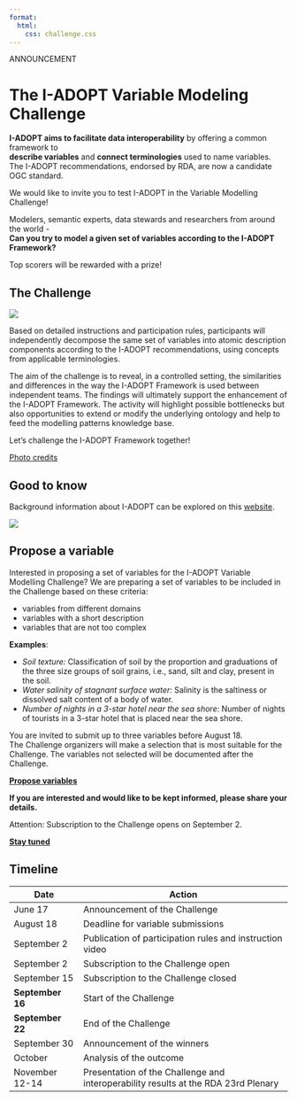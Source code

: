 ```yaml
---
format:
  html:
    css: challenge.css
---
```


<p id=announcement>ANNOUNCEMENT</p>

# The I-ADOPT Variable Modeling Challenge

**I-ADOPT aims to facilitate data interoperability** by offering a common framework to\
**describe variables** and **connect terminologies** used to name variables.\
The I-ADOPT recommendations, endorsed by RDA, are now a candidate OGC standard.

We would like to invite you to test I-ADOPT in the Variable Modelling Challenge!

Modelers, semantic experts, data stewards and researchers from around the world -\
**Can you try to model a given set of variables according to the I-ADOPT Framework?**

Top scorers will be rewarded with a prize!

## The Challenge

::: {layout="[ 40, 60 ]"}
::: {#first-column}
![](img/challengecropped.jpg) 
:::

::: {#second-column}
Based on detailed instructions and participation rules, participants will independently decompose the same set of variables into atomic description components according to the I-ADOPT recommendations, using concepts from applicable terminologies.

The aim of the challenge is to reveal, in a controlled setting, the similarities and differences in the way the I-ADOPT Framework is used between independent teams. The findings will ultimately support the enhancement of the I-ADOPT Framework. The activity will highlight possible bottlenecks but also opportunities to extend or modify the underlying ontology and help to feed the modelling patterns knowledge base.

Let's challenge the I-ADOPT Framework together!

:::
:::

[Photo credits](https://www.freepik.com/free-photo/strong-man-climbing-mountain_16623416.htm)

## Good to know

Background information about I-ADOPT can be explored on this [website](https://i-adopt.github.io/).

![](img/decomposition.jpg){fig-align="left"}

## Propose a variable

Interested in proposing a set of variables for the I-ADOPT Variable Modelling Challenge? We are preparing a set of variables to be included in the Challenge based on these criteria:

-   variables from different domains
-   variables with a short description
-   variables that are not too complex

**Examples**:

-   *Soil texture:* Classification of soil by the proportion and graduations of the three size groups of soil grains, i.e., sand, silt and clay, present in the soil.
-   *Water salinity of stagnant surface water:* Salinity is the saltiness or dissolved salt content of a body of water.
-   *Number of nights in a 3-star hotel near the sea shore:* Number of nights of tourists in a 3-star hotel that is placed near the sea shore.

You are invited to submit up to three variables before August 18.\
The Challenge organizers will make a selection that is most suitable for the Challenge. The variables not selected will be documented after the Challenge.

::: {.centered-content}

[**Propose variables**](https://forms.gle/LV2tsJQJZeYVms5z6){.btn .btn-action-primary .btn-action .btn-success .btn-lg role="button"} 

**If you are interested and would like to be kept informed, please share your details.** 

Attention: Subscription to the Challenge opens on September 2.

[**Stay tuned**](https://forms.gle/ftREWLxjHjifMKho8){.btn .btn-action-primary .btn-action .btn-success .btn-lg role="button"} 



:::

## Timeline

| Date             | Action                                                                             |
|------------------|------------------------------------------------------|
| June 17          | Announcement of the Challenge                                                      |
| August 18        | Deadline for variable submissions                                                  |
| September 2      | Publication of participation rules and instruction video                           |
| September 2      | Subscription to the Challenge open                                                 |
| September 15     | Subscription to the Challenge closed
| **September 16** | Start of the Challenge                                                             |
| **September 22** | End of the Challenge                                                               |
| September 30     | Announcement of the winners                                                        |
| October          | Analysis of the outcome                                                            |
| November 12-14   | Presentation of the Challenge and interoperability results at the RDA 23rd Plenary |
